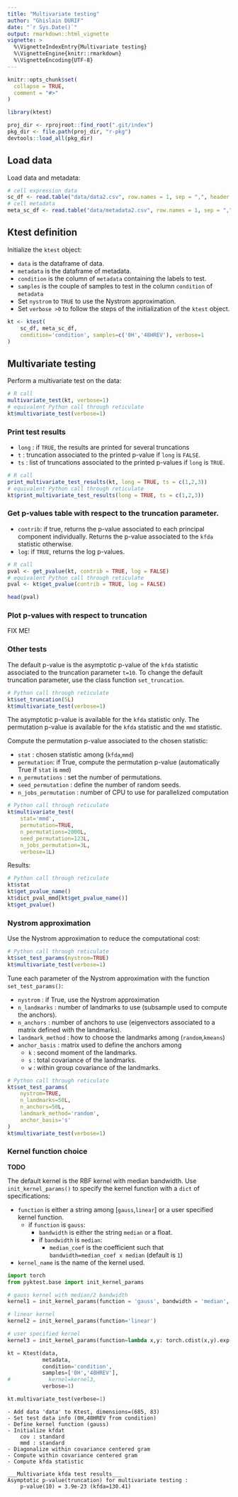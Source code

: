 ```yaml
---
title: "Multivariate testing"
author: "Ghislain DURIF"
date: "`r Sys.Date()`"
output: rmarkdown::html_vignette
vignette: >
  %\VignetteIndexEntry{Multivariate testing}
  %\VignetteEngine{knitr::rmarkdown}
  %\VignetteEncoding{UTF-8}
---
```


```r
knitr::opts_chunk$set(
  collapse = TRUE,
  comment = "#>"
)
```

```r
library(ktest)
```

```r
proj_dir <- rprojroot::find_root(".git/index")
pkg_dir <- file.path(proj_dir, "r-pkg")
devtools::load_all(pkg_dir)
```

## Load data

Load data and metadata:

```r
# cell expression data
sc_df <- read.table("data/data2.csv", row.names = 1, sep = ",", header = TRUE)
# cell metadata
meta_sc_df <- read.table("data/metadata2.csv", row.names = 1, sep = ",", header = TRUE)
```

## Ktest definition 

Initialize the `ktest` object:

- `data` is the dataframe of data.
- `metadata` is the dataframe of metadata.
- `condition` is the column of `metadata` containing the labels to test. 
- `samples` is the couple of samples to test in the column `condition` of `metadata`
- Set `nystrom` to `TRUE` to use the Nystrom approximation. 
- Set `verbose >0` to follow the steps of the initialization of the `ktest` object.  

```r
kt <- ktest(
    sc_df, meta_sc_df,
    condition='condition', samples=c('0H','48HREV'), verbose=1
)
```

## Multivariate testing 

Perform a multivariate test on the data:
```r
# R call
multivariate_test(kt, verbose=1)
# equivalent Python call through reticulate
kt$multivariate_test(verbose=1)
```

### Print test results 

- `long` : if `TRUE`, the results are printed for several truncations
- `t` : truncation associated to the printed p-value if `long` is `FALSE`.
- `ts` : list of truncations associated to the printed p-values if `long` is `TRUE`.

```r
# R call
print_multivariate_test_results(kt, long = TRUE, ts = c(1,2,3))
# equivalent Python call through reticulate
kt$print_multivariate_test_results(long = TRUE, ts = c(1,2,3))
```


### Get p-values table with respect to the truncation parameter. 

- `contrib`: if true, returns the p-value associated to each principal component individually. Returns the p-value associated to the `kfda` statistic otherwise. 
- `log`: if `TRUE`, returns the log p-values. 

```r
# R call
pval <- get_pvalue(kt, contrib = TRUE, log = FALSE)
# equivalent Python call through reticulate
pval <- kt$get_pvalue(contrib = TRUE, log = FALSE)

head(pval)
```

### Plot p-values with respect to truncation

FIX ME!

### Other tests

The default p-value is the asymptotic p-value of the `kfda` statistic associated to the truncation parameter `t=10`. To change the default truncation parameter, use the class function `set_truncation`. 


```r
# Python call through reticulate
kt$set_truncation(5L)
kt$multivariate_test(verbose=1)
```

The asymptotic p-value is available for the `kfda` statistic only. 
The permutation p-value is available for the `kfda` statistic and the `mmd` statistic.

Compute the permutation p-value associated to the chosen statistic:

- `stat` : chosen statistic among (`kfda`,`mmd`)
- `permutation`: if True, compute the permutation p-value (automatically True if `stat` is `mmd`)
- `n_permutations` : set the number of permutations.
- `seed_permutation` : define the number of random seeds. 
- `n_jobs_permutation` : number of CPU to use for parallelized computation

```r
# Python call through reticulate
kt$multivariate_test(
    stat='mmd',
    permutation=TRUE,
    n_permutations=2000L,
    seed_permutation=123L,
    n_jobs_permutation=3L,
    verbose=1L)
```

Results:
```r
# Python call through reticulate
kt$stat
kt$get_pvalue_name()
kt$dict_pval_mmd[kt$get_pvalue_name()]
kt$get_pvalue()
```

### Nystrom approximation

Use the Nystrom approximation to reduce the computational cost:
```r
# Python call through reticulate
kt$set_test_params(nystrom=TRUE)
kt$multivariate_test(verbose=1)
```

Tune each parameter of the Nystrom approximation with the function `set_test_params()`:

- `nystrom` : if True, use the Nystrom approximation
- `n_landmarks` : number of landmarks to use (subsample used to compute the anchors).
- `n_anchors` : number of anchors to use (eigenvectors associated to a matrix defined with the landmarks).
- `landmark_method` : how to choose the landmarks among (`random`,`kmeans`)
- `anchor_basis` : matrix used to define the anchors among 
  + `k` : second moment of the landmarks.
  + `s` : total covariance of the landmarks.
  + `w` : within group covariance of the landmarks.


```r
# Python call through reticulate
kt$set_test_params(
    nystrom=TRUE,
    n_landmarks=50L,
    n_anchors=50L,
    landmark_method='random',
    anchor_basis='s'
)
kt$multivariate_test(verbose=1)
```

### Kernel function choice

**TODO**

The default kernel is the RBF kernel with median bandwidth. Use `init_kernel_params()` to specify the kernel function with a `dict` of specifications:

- `function` is either a string among [`gauss`,`linear`] or a user specified kernel function.
  + if `function` is `gauss`:
    - `bandwidth` is either the string `median` or a float. 
    - if `bandwidth` is `median`: 
      + `median_coef` is the coefficient such that `bandwidth=median_coef x median` (default is `1`)
- `kernel_name` is the name of the kernel used.  


```python
import torch
from pyktest.base import init_kernel_params

# gauss kernel with median/2 bandwidth
kernel1 = init_kernel_params(function = 'gauss', bandwidth = 'median', median_coef = 1/2)

# linear kernel 
kernel2 = init_kernel_params(function='linear')

# user specified kernel
kernel3 = init_kernel_params(function=lambda x,y: torch.cdist(x,y).exp()+1,kernel_name='useless_kernel')
```


```python
kt = Ktest(data,
           metadata,
           condition='condition',
           samples=['0H','48HREV'],
#            kernel=kernel3,
           verbose=1)

kt.multivariate_test(verbose=1)
```

    - Add data 'data' to Ktest, dimensions=(685, 83)
    - Set test data info (0H,48HREV from condition)
    - Define kernel function (gauss)
    - Initialize kfdat
    	cov : standard 
    	mmd : standard
    - Diagonalize within covariance centered gram
    - Compute within covariance centered gram
    - Compute kfda statistic
    
    ___Multivariate kfda test results___
    Asymptotic p-value(truncation) for multivariate testing : 
    	p-value(10) = 3.9e-23 (kfda=130.41)

